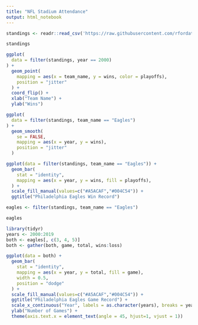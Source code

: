 ```yaml
---
title: "NFL Stadium Attendance"
output: html_notebook
---
```


```r
standings <- readr::read_csv('https://raw.githubusercontent.com/rfordatascience/tidytuesday/master/data/2020/2020-02-04/standings.csv')

standings
```

```r
ggplot(
  data = filter(standings, year == 2000)
) + 
  geom_point(
    mapping = aes(x = team_name, y = wins, color = playoffs),
    position = "jitter"
  ) +
  coord_flip() +
  xlab("Team Name") +
  ylab("Wins")
```

```r
ggplot(
  data = filter(standings, team_name == "Eagles")
) +
  geom_smooth(
    se = FALSE,
    mapping = aes(x = year, y = wins),
    position = "jitter"
  )
```

```r
ggplot(data = filter(standings, team_name == "Eagles")) +
  geom_bar(
    stat = "identity",
    mapping = aes(x = year, y = wins, fill = playoffs),
  ) + 
  scale_fill_manual(values=c("#A5ACAF","#004C54")) + 
  ggtitle("Philadelphia Eagles Win Record")
```

```r
eagles <- filter(standings, team_name == "Eagles")

eagles
```

```r
library(tidyr)
years <- 2000:2019
both <- eagles[, c(3, 4, 5)]
both <- gather(both, game, total, wins:loss)

ggplot(data = both) +
  geom_bar(
    stat = "identity",
    mapping = aes(x = year, y = total, fill = game),
    width = 0.5,
    position = "dodge"
  ) +
  scale_fill_manual(values=c("#A5ACAF","#004C54")) + 
  ggtitle("Philadelphia Eagles Game Record") +
  scale_x_continuous("Year", labels = as.character(years), breaks = years) +
  ylab("Number of Games") +
  theme(axis.text.x = element_text(angle = 45, hjust=1, vjust = 1))
```


